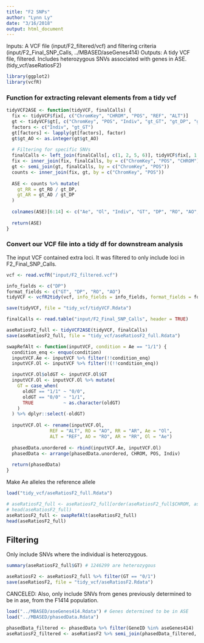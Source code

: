 ```yaml
---
title: "F2 SNPs"
author: "Lynn Ly"
date: "3/16/2018"
output: html_document
---
```


Inputs: A VCF file (input/F2_filtered/vcf) and filtering criteria (input/F2_Final_SNP_Calls, ../MBASED/aseGenes414)
Outputs: A tidy VCF file, filtered. Includes heterozygous SNVs associated with genes in ASE. (tidy_vcf/aseRatiosF2)

```r
library(ggplot2)
library(vcfR)
```

### Function for extracting relevant elements from a tidy vcf
```r
tidyVCF2ASE <- function(tidyVCF, finalCalls) {
  fix <- tidyVCF$fix[, c("ChromKey", "CHROM", "POS", "REF", "ALT")] 
  gt <- tidyVCF$gt[, c("ChromKey", "POS", "Indiv", "gt_GT", "gt_DP", "gt_RO", "gt_AO")]
  factors <- c("Indiv", "gt_GT")
  gt[factors] <- lapply(gt[factors], factor)
  gt$gt_AO <- as.integer(gt$gt_AO)
  
  # Filtering for specific SNVs
  finalCalls <- left_join(finalCalls[, c(1, 2, 5, 6)], tidyVCF$fix[, 1:3], by = c("CHROM", "POS"))
  fix <- inner_join(fix, finalCalls, by = c("ChromKey", "POS", "CHROM"))
  gt <- semi_join(gt, finalCalls, by = c("ChromKey", "POS"))
  counts <- inner_join(fix, gt, by = c("ChromKey", "POS"))
  
  ASE <- counts %>% mutate(
    gt_RR = gt_RO / gt_DP,
    gt_AR = gt_AO / gt_DP
  )
  
  colnames(ASE)[6:14] <- c("Ae", "Ol", "Indiv", "GT", "DP", "RO", "AO", "RR", "AR")
  
  return(ASE)
}
```

### Convert our VCF file into a tidy df for downstream analysis  
The input VCF contained extra loci. It was filtered to only include loci in F2_Final_SNP_Calls.  
```r
vcf <- read.vcfR("input/F2_filtered.vcf")  

info_fields <- c("DP")
format_fields <- c("GT", "DP", "RO", "AO")
tidyVCF <- vcfR2tidy(vcf, info_fields = info_fields, format_fields = format_fields)

save(tidyVCF, file = "tidy_vcf/tidyVCF.Rdata")

finalCalls <- read.table("input/F2_Final_SNP_Calls", header = TRUE)

aseRatiosF2_full <- tidyVCF2ASE(tidyVCF, finalCalls)
save(aseRatiosF2_full, file = "tidy_vcf/aseRatiosF2_full.Rdata")
```

```r
swapRefAlt <- function(inputVCF, condition = Ae == "1/1") {
  condition_enq <- enquo(condition)
  inputVCF.Ae <- inputVCF %>% filter(!!condition_enq) 
  inputVCF.Ol <- inputVCF %>% filter(!(!!condition_enq))

  inputVCF.Ol$oldGT <- inputVCF.Ol$GT
  inputVCF.Ol <- inputVCF.Ol %>% mutate(
    GT = case_when(
      oldGT == "1/1" ~ "0/0",
      oldGT == "0/0" ~ "1/1",
      TRUE           ~ as.character(oldGT)
    )
  ) %>% dplyr::select(-oldGT)
  
  inputVCF.Ol <- rename(inputVCF.Ol, 
                REF = "ALT", RO = "AO", RR = "AR", Ae = "Ol",
                ALT = "REF", AO = "RO", AR = "RR", Ol = "Ae")
  
  phasedData.unordered <- rbind(inputVCF.Ae, inputVCF.Ol)
  phasedData <- arrange(phasedData.unordered, CHROM, POS, Indiv)
  
  return(phasedData)
}
```

Make Ae alleles the reference allele
```r
load("tidy_vcf/aseRatiosF2_full.Rdata")

# aseRatiosF2_full <- aseRatiosF2_full[order(aseRatiosF2_full$CHROM, aseRatiosF2_full$POS, aseRatiosF2_full$Indiv), ]
# head(aseRatiosF2_full)
aseRatiosF2_full <- swapRefAlt(aseRatiosF2_full)
head(aseRatiosF2_full)

```

## Filtering 
Only include SNVs where the individual is heterozygous.
```r
summary(aseRatiosF2_full$GT) # 1246299 are heterozygous

aseRatiosF2 <- aseRatiosF2_full %>% filter(GT == "0/1")
save(aseRatiosF2, file = "tidy_vcf/aseRatiosF2.Rdata")
```

CANCELED: Also, only include SNVs from genes previously determined to be in ase, from the F1414 population.
```r
load("../MBASED/aseGenes414.Rdata") # Genes determined to be in ASE
load("../MBASED/phasedData.Rdata")

phasedData_filtered <- phasedData %>% filter(GeneID %in% aseGenes414)
aseRatiosF2_filtered <- aseRatiosF2 %>% semi_join(phasedData_filtered, by = c("CHROM", "POS"))
```

